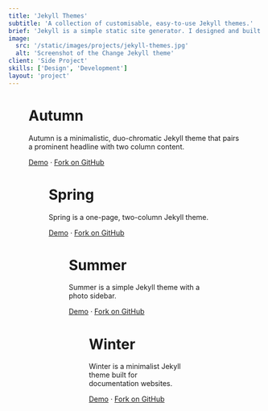 ```yaml
---
title: 'Jekyll Themes'
subtitle: 'A collection of customisable, easy-to-use Jekyll themes.'
brief: 'Jekyll is a simple static site generator. I designed and built these Jekyll themes when I still hosted my personal websites on GitHub Pages. They are optimised for speed and ease of use.'
image:
  src: '/static/images/projects/jekyll-themes.jpg'
  alt: 'Screenshot of the Change Jekyll theme'
client: 'Side Project'
skills: ['Design', 'Development']
layout: 'project'
---
```



<Figure
  image={{
    src: '/static/images/projects/autumn.jpg',
    alt: 'Screenshot of the Autumn Jekyll theme',
    aspectRatio: 16 / 9
  }}
  align={Figure.FULL}
/>

# Autumn

Autumn is a minimalistic, duo-chromatic Jekyll theme that pairs a prominent headline with two column content.

[Demo](https://connor-baer.github.io/autumn/) · [Fork on GitHub](https://github.com/connor-baer/autumn)

<Figure
  image={{
    src: '/static/images/projects/spring.jpg',
    alt: 'Screenshot of the Spring Jekyll theme',
    aspectRatio: 16 / 9
  }}
  align={Figure.FULL}
/>

# Spring

Spring is a one-page, two-column Jekyll theme.

[Demo](https://connor-baer.github.io/spring/) · [Fork on GitHub](https://github.com/connor-baer/spring)

<Figure
  image={{
    src: '/static/images/projects/summer.jpg',
    alt: 'Screenshot of the Summer Jekyll theme',
    aspectRatio: 16 / 9
  }}
  align={Figure.FULL}
/>

# Summer

Summer is a simple Jekyll theme with a photo sidebar.

[Demo](https://connor-baer.github.io/summer/) · [Fork on GitHub](https://github.com/connor-baer/summer)

<Figure
  image={{
    src: '/static/images/projects/docs.jpg',
    alt: 'Screenshot of the Docs Jekyll theme',
    aspectRatio: 16 / 9
  }}
  align={Figure.FULL}
/>

# Winter

Winter is a minimalist Jekyll theme built for documentation websites.

[Demo](https://connor-baer.github.io/winter/) · [Fork on GitHub](https://github.com/connor-baer/winter)
